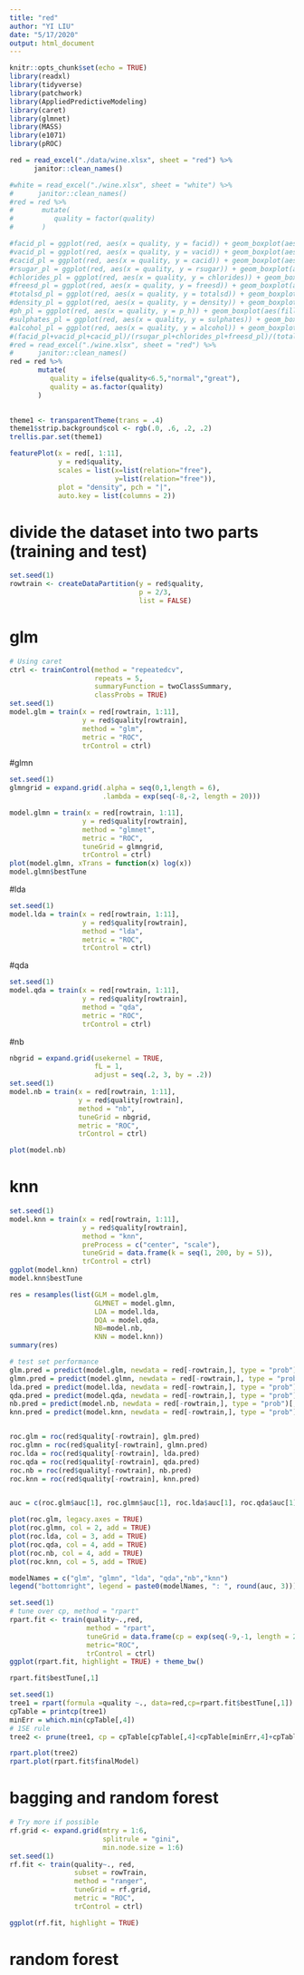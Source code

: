 ```yaml
---
title: "red"
author: "YI LIU"
date: "5/17/2020"
output: html_document
---
```


```r
knitr::opts_chunk$set(echo = TRUE)
library(readxl)
library(tidyverse)
library(patchwork)
library(AppliedPredictiveModeling)
library(caret)
library(glmnet)
library(MASS)
library(e1071)
library(pROC)
```

```r
red = read_excel("./data/wine.xlsx", sheet = "red") %>% 
      janitor::clean_names() 

#white = read_excel("./wine.xlsx", sheet = "white") %>% 
#      janitor::clean_names()
#red = red %>% 
#       mutate(
#          quality = factor(quality)
#       )

#facid_pl = ggplot(red, aes(x = quality, y = facid)) + geom_boxplot(aes(fill=quality)) + theme_bw()+theme(legend.position = "none")
#vacid_pl = ggplot(red, aes(x = quality, y = vacid)) + geom_boxplot(aes(fill=quality)) + theme_bw()+theme(legend.position = "none")
#cacid_pl = ggplot(red, aes(x = quality, y = cacid)) + geom_boxplot(aes(fill=quality)) + theme_bw()+theme(legend.position = "none")
#rsugar_pl = ggplot(red, aes(x = quality, y = rsugar)) + geom_boxplot(aes(fill=quality)) + theme_bw()+theme(legend.position = "none")
#chlorides_pl = ggplot(red, aes(x = quality, y = chlorides)) + geom_boxplot(aes(fill=quality)) + theme_bw()+theme(legend.position = "none")
#freesd_pl = ggplot(red, aes(x = quality, y = freesd)) + geom_boxplot(aes(fill=quality)) + theme_bw()+theme(legend.position = "none")
#totalsd_pl = ggplot(red, aes(x = quality, y = totalsd)) + geom_boxplot(aes(fill=quality)) + theme_bw()+theme(legend.position = "none")
#density_pl = ggplot(red, aes(x = quality, y = density)) + geom_boxplot(aes(fill=quality)) + theme_bw()+theme(legend.position = "none")
#ph_pl = ggplot(red, aes(x = quality, y = p_h)) + geom_boxplot(aes(fill=quality)) + theme_bw()+theme(legend.position = "none")
#sulphates_pl = ggplot(red, aes(x = quality, y = sulphates)) + geom_boxplot(aes(fill=quality)) + theme_bw()+theme(legend.position = "none")
#alcohol_pl = ggplot(red, aes(x = quality, y = alcohol)) + geom_boxplot(aes(fill=quality)) + theme_bw()+theme(legend.position = "none")
#(facid_pl+vacid_pl+cacid_pl)/(rsugar_pl+chlorides_pl+freesd_pl)/(totalsd_pl+density_pl+ph_pl)/(sulphates_pl+alcohol_pl)
#red = read_excel("./wine.xlsx", sheet = "red") %>% 
#      janitor::clean_names() 
red = red %>% 
       mutate(
          quality = ifelse(quality<6.5,"normal","great"),
          quality = as.factor(quality)
       )
      
```

```r
theme1 <- transparentTheme(trans = .4)
theme1$strip.background$col <- rgb(.0, .6, .2, .2) 
trellis.par.set(theme1)

featurePlot(x = red[, 1:11], 
            y = red$quality,
            scales = list(x=list(relation="free"), 
                          y=list(relation="free")),
            plot = "density", pch = "|", 
            auto.key = list(columns = 2))
```
# divide the dataset into two parts (training and test)
```r
set.seed(1)
rowtrain <- createDataPartition(y = red$quality,
                                p = 2/3,
                                list = FALSE)
```

# glm
```r
# Using caret
ctrl <- trainControl(method = "repeatedcv",
                     repeats = 5,
                     summaryFunction = twoClassSummary,
                     classProbs = TRUE)
set.seed(1)
model.glm = train(x = red[rowtrain, 1:11],
                  y = red$quality[rowtrain],
                  method = "glm",
                  metric = "ROC",
                  trControl = ctrl)

```

#glmn
```r
set.seed(1)
glmngrid = expand.grid(.alpha = seq(0,1,length = 6),
                       .lambda = exp(seq(-8,-2, length = 20)))

model.glmn = train(x = red[rowtrain, 1:11],
                  y = red$quality[rowtrain],
                  method = "glmnet",
                  metric = "ROC",
                  tuneGrid = glmngrid,
                  trControl = ctrl)
plot(model.glmn, xTrans = function(x) log(x))
model.glmn$bestTune
```

#lda
```r
set.seed(1)
model.lda = train(x = red[rowtrain, 1:11],
                  y = red$quality[rowtrain],
                  method = "lda",
                  metric = "ROC",
                  trControl = ctrl)
```

#qda
```r
set.seed(1)
model.qda = train(x = red[rowtrain, 1:11],
                  y = red$quality[rowtrain],
                  method = "qda",
                  metric = "ROC",
                  trControl = ctrl)
```
#nb
```r

nbgrid = expand.grid(usekernel = TRUE,
                     fL = 1,
                     adjust = seq(.2, 3, by = .2))
set.seed(1)
model.nb = train(x = red[rowtrain, 1:11],
                 y = red$quality[rowtrain],
                 method = "nb",
                 tuneGrid = nbgrid,
                 metric = "ROC",
                 trControl = ctrl)

plot(model.nb)
```


# knn
```r
set.seed(1)
model.knn = train(x = red[rowtrain, 1:11],
                  y = red$quality[rowtrain],
                  method = "knn",
                  preProcess = c("center", "scale"),
                  tuneGrid = data.frame(k = seq(1, 200, by = 5)),
                  trControl = ctrl)
ggplot(model.knn)
model.knn$bestTune
```

```r
res = resamples(list(GLM = model.glm, 
                     GLMNET = model.glmn,
                     LDA = model.lda,
                     DQA = model.qda,
                     NB=model.nb,
                     KNN = model.knn))
summary(res)
```

```r
# test set performance
glm.pred = predict(model.glm, newdata = red[-rowtrain,], type = "prob")[,2]
glmn.pred = predict(model.glmn, newdata = red[-rowtrain,], type = "prob")[,2]
lda.pred = predict(model.lda, newdata = red[-rowtrain,], type = "prob")[,2]
qda.pred = predict(model.qda, newdata = red[-rowtrain,], type = "prob")[,2]
nb.pred = predict(model.nb, newdata = red[-rowtrain,], type = "prob")[,2]
knn.pred = predict(model.knn, newdata = red[-rowtrain,], type = "prob")[,2]


roc.glm = roc(red$quality[-rowtrain], glm.pred)
roc.glmn = roc(red$quality[-rowtrain], glmn.pred)
roc.lda = roc(red$quality[-rowtrain], lda.pred)
roc.qda = roc(red$quality[-rowtrain], qda.pred)
roc.nb = roc(red$quality[-rowtrain], nb.pred)
roc.knn = roc(red$quality[-rowtrain], knn.pred)


auc = c(roc.glm$auc[1], roc.glmn$auc[1], roc.lda$auc[1], roc.qda$auc[1], roc.nb$auc[1], roc.knn$auc[1])

plot(roc.glm, legacy.axes = TRUE)
plot(roc.glmn, col = 2, add = TRUE)
plot(roc.lda, col = 3, add = TRUE)
plot(roc.qda, col = 4, add = TRUE)
plot(roc.nb, col = 4, add = TRUE)
plot(roc.knn, col = 5, add = TRUE)

modelNames = c("glm", "glmn", "lda", "qda","nb","knn")
legend("bottomright", legend = paste0(modelNames, ": ", round(auc, 3)))
```




```r

set.seed(1)
# tune over cp, method = "rpart"
rpart.fit <- train(quality~.,red, 
                   method = "rpart",
                   tuneGrid = data.frame(cp = exp(seq(-9,-1, length = 20))),
                   metric="ROC",
                   trControl = ctrl)
ggplot(rpart.fit, highlight = TRUE) + theme_bw()

rpart.fit$bestTune[,1]

set.seed(1)
tree1 = rpart(formula =quality ~., data=red,cp=rpart.fit$bestTune[,1])
cpTable = printcp(tree1)
minErr = which.min(cpTable[,4])
# 1SE rule
tree2 <- prune(tree1, cp = cpTable[cpTable[,4]<cpTable[minErr,4]+cpTable[minErr,5],1][1])

rpart.plot(tree2)
rpart.plot(rpart.fit$finalModel)

```

# bagging and random forest
```r
# Try more if possible
rf.grid <- expand.grid(mtry = 1:6,
                       splitrule = "gini",
                       min.node.size = 1:6)
set.seed(1)
rf.fit <- train(quality~., red, 
                subset = rowTrain,
                method = "ranger",
                tuneGrid = rf.grid,
                metric = "ROC",
                trControl = ctrl)

ggplot(rf.fit, highlight = TRUE)
```



# random forest

```r

```

